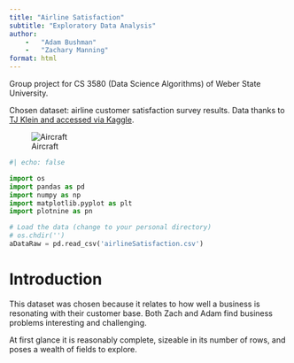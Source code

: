 ```yaml
---
title: "Airline Satisfaction"
subtitle: "Exploratory Data Analysis"
author: 
    -   "Adam Bushman"
    -   "Zachary Manning"
format: html
---
```


Group project for CS 3580 (Data Science Algorithms) of Weber State University.

Chosen dataset: airline customer satisfaction survey results. Data thanks to [TJ Klein and accessed via Kaggle](https://www.kaggle.com/datasets/teejmahal20/airline-passenger-satisfaction).

![Aircraft](https://storage.googleapis.com/kaggle-datasets-images/522275/959195/b0e445e8d51cbbb098917a006378d829/dataset-cover.png?t=2020-02-20-16-56-51)

```python
#| echo: false

import os
import pandas as pd
import numpy as np
import matplotlib.pyplot as plt
import plotnine as pn

# Load the data (change to your personal directory)
# os.chdir('')
aDataRaw = pd.read_csv('airlineSatisfaction.csv')

```

# Introduction

This dataset was chosen because it relates to how well a business is resonating with their customer base. Both Zach and Adam find business problems interesting and challenging.

At first glance it is reasonably complete, sizeable in its number of rows, and poses a wealth of fields to explore. 

